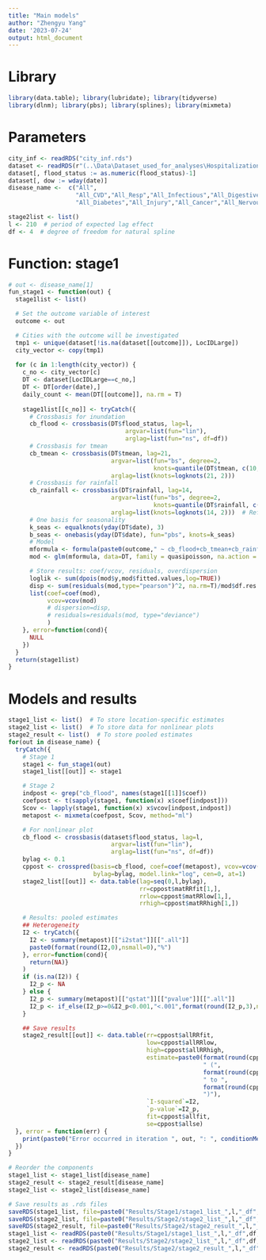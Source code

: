 ---
title: "Main models"
author: "Zhengyu Yang"
date: '2023-07-24'
output: html_document
---

# Library
```{r}
library(data.table); library(lubridate); library(tidyverse)
library(dlnm); library(pbs); library(splines); library(mixmeta)
```

# Parameters
```{r}
city_inf <- readRDS("city_inf.rds")
dataset <- readRDS(r"(..\Data\Dataset_used_for_analyses\Hospitalization.rds)")
dataset[, flood_status := as.numeric(flood_status)-1]
dataset[, dow := wday(date)]
disease_name <-  c("All",
                   "All_CVD","All_Resp","All_Infectious","All_Digestive","All_Mental",
                   "All_Diabetes","All_Injury","All_Cancer","All_Nervous","All_Renal")

stage2list <- list()
l <- 210  # period of expected lag effect
df <- 4  # degree of freedom for natural spline
```

# Function: stage1
```{r}
# out <- disease_name[1]
fun_stage1 <- function(out) {
  stage1list <- list()

  # Set the outcome variable of interest
  outcome <- out 

  # Cities with the outcome will be investigated
  tmp1 <- unique(dataset[!is.na(dataset[[outcome]]), LocIDLarge])
  city_vector <- copy(tmp1)
  
  for (c in 1:length(city_vector)) {
    c_no <- city_vector[c]
    DT <- dataset[LocIDLarge==c_no,]
    DT <- DT[order(date),]
    daily_count <- mean(DT[[outcome]], na.rm = T)
    
    stage1list[[c_no]] <- tryCatch({
      # Crossbasis for inundation
      cb_flood <- crossbasis(DT$flood_status, lag=l,
                                 argvar=list(fun="lin"),
                                 arglag=list(fun="ns", df=df))
      # Crossbasis for tmean
      cb_tmean <- crossbasis(DT$tmean, lag=21,
                             argvar=list(fun="bs", degree=2,
                                         knots=quantile(DT$tmean, c(10,75,90)/100, na.rm=T)),
                             arglag=list(knots=logknots(21, 2)))
      # Crossbasis for rainfall
      cb_rainfall <- crossbasis(DT$rainfall, lag=14,
                             argvar=list(fun="bs", degree=2,
                                         knots=quantile(DT$rainfall, c(10,75,90)/100, na.rm=T)),
                             arglag=list(knots=logknots(14, 2)))  # Refer to "Rainfall events and daily mortality across 645 global locations: two stage time series analysis". Justification for including rainfall: "Floods and Diarrhea Risk in Young Children in Low- and Middle-Income Countries".
      # One basis for seasonality
      k_seas <- equalknots(yday(DT$date), 3)
      b_seas <- onebasis(yday(DT$date), fun="pbs", knots=k_seas)
      # Model
      mformula <- formula(paste0(outcome," ~ cb_flood+cb_tmean+cb_rainfall+b_seas+bs(date,df=3)+dow"))  ##
      mod <- glm(mformula, data=DT, family = quasipoisson, na.action = "na.exclude")

      # Store results: coef/vcov, residuals, overdispersion
      loglik <- sum(dpois(mod$y,mod$fitted.values,log=TRUE))
      disp <- sum(residuals(mod,type="pearson")^2, na.rm=T)/mod$df.res
      list(coef=coef(mod),
           vcov=vcov(mod)
           # dispersion=disp,
           # residuals=residuals(mod, type="deviance")
           )
    }, error=function(cond){
      NULL
    })
  }
  return(stage1list)
}
```

# Models and results
```{r}
stage1_list <- list()  # To store location-specific estimates
stage2_list <- list()  # To store data for nonlinear plots
stage2_result <- list()  # To store pooled estimates
for(out in disease_name) {
  tryCatch({
    # Stage 1
    stage1 <- fun_stage1(out)
    stage1_list[[out]] <- stage1

    # Stage 2
    indpost <- grep("cb_flood", names(stage1[[1]]$coef))
    coefpost <- t(sapply(stage1, function(x) x$coef[indpost]))
    Scov <- lapply(stage1, function(x) x$vcov[indpost,indpost])
    metapost <- mixmeta(coefpost, Scov, method="ml")

    # For nonlinear plot
    cb_flood <- crossbasis(dataset$flood_status, lag=l,
                             argvar=list(fun="lin"),
                             arglag=list(fun="ns", df=df))
    bylag <- 0.1
    cppost <- crosspred(basis=cb_flood, coef=coef(metapost), vcov=vcov(metapost),
                        bylag=bylag, model.link="log", cen=0, at=1)
    stage2_list[[out]] <- data.table(lag=seq(0,l,bylag),
                                     rr=cppost$matRRfit[1,],
                                     rrlow=cppost$matRRlow[1,],
                                     rrhigh=cppost$matRRhigh[1,])

    # Results: pooled estimates
    ## Heterogeneity
    I2 <- tryCatch({
      I2 <- summary(metapost)[["i2stat"]][[".all"]]
      paste0(format(round(I2,0),nsmall=0),"%")
    }, error=function(cond){
      return(NA)}
    )
    if (is.na(I2)) {
      I2_p <- NA
    } else {
      I2_p <- summary(metapost)[["qstat"]][["pvalue"]][[".all"]]
      I2_p <- if_else(I2_p>=0&I2_p<0.001,"<.001",format(round(I2_p,3),nsmall=3))
    }

    ## Save results
    stage2_result[[out]] <- data.table(rr=cppost$allRRfit,
                                       low=cppost$allRRlow,
                                       high=cppost$allRRhigh,
                                       estimate=paste0(format(round(cppost$allRRfit,3),nsmall=3),
                                                       " (",
                                                       format(round(cppost$allRRlow,3),nsmall=3),
                                                       " to ",
                                                       format(round(cppost$allRRhigh,3),nsmall=3),
                                                       ")"),
                                       `I-squared`=I2,
                                       `p-value`=I2_p,
                                       fit=cppost$allfit,
                                       se=cppost$allse)
  }, error = function(err) {
    print(paste0("Error occurred in iteration ", out, ": ", conditionMessage(err)))
  })
}

# Reorder the components
stage1_list <- stage1_list[disease_name]
stage2_result <- stage2_result[disease_name]
stage2_list <- stage2_list[disease_name]

# Save results as .rds files
saveRDS(stage1_list, file=paste0("Results/Stage1/stage1_list_",l,"_df",df,".rds"))
saveRDS(stage2_list, file=paste0("Results/Stage2/stage2_list_",l,"_df",df,".rds"))
saveRDS(stage2_result, file=paste0("Results/Stage2/stage2_result_",l,"_df",df,".rds"))
stage1_list <- readRDS(paste0("Results/Stage1/stage1_list_",l,"_df",df,".rds"))
stage2_list <- readRDS(paste0("Results/Stage2/stage2_list_",l,"_df",df,".rds"))
stage2_result <- readRDS(paste0("Results/Stage2/stage2_result_",l,"_df",df,".rds"))
```
